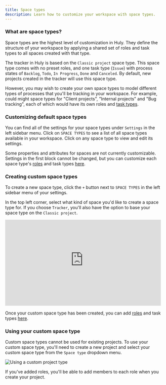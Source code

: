 ```yaml
---
title: Space types
description: Learn how to customize your workspace with space types.
---
```



### What are space types?

Space types are the highest level of customization in Huly. They define the structure of your workspace by applying a shared set of roles and task types to all spaces created with that type.

The tracker in Huly is based on the `Classic project` space type. This space type comes with no preset roles, and one task type (`Issue`) with process states of `Backlog`, `Todo`, `In Progress`, `Done` and `Canceled`. By default, new projects created in the tracker will use this space type.

However, you may wish to create your own space types to model different types of processes that you'll be tracking in your workspace. For example, could might space types for "Client projects", "Internal projects" and "Bug tracking", each of which would have its own roles and [task types](/advanced-settings/task-types).

### Customizing default space types

You can find all of the settings for your space types under `Settings` in the left sidebar menu. Click on `SPACE TYPES` to see a list of all space types available in your workspace. Click on any space type to view and edit its settings.

Some properties and attributes for spaces are not currently customizable. Settings in the first block cannot be changed, but you can customize each space type's [roles](/advanced-settings/roles) and task types [here](/advanced-settings/task-types).

### Creating custom space types

To create a new space type, click the `+` button next to `SPACE TYPES` in the left sidebar menu of your settings.

In the top left corner, select what kind of space you'd like to create a space type for. If you choose `Tracker`, you'll also have the option to base your space type on the `Classic project`.

<div style="position: relative; padding-top: 55.00000000000001%;">
  <iframe
    src="https://customer-davn16od7sue0s1k.cloudflarestream.com/9397847d3ed8aeb1b300d531256e0539/iframe?poster=https%3A%2F%2Fcustomer-davn16od7sue0s1k.cloudflarestream.com%2F9397847d3ed8aeb1b300d531256e0539%2Fthumbnails%2Fthumbnail.jpg%3Ftime%3D%26height%3D600"
    loading="lazy"
    style="border: none; position: absolute; top: 0; left: 0; height: 100%; width: 100%;"
    allow="accelerometer; gyroscope; autoplay; encrypted-media; picture-in-picture;"
    allowfullscreen="true"
  ></iframe>
</div>

Once your custom space type has been created, you can add [roles](/advanced-settings/roles) and task types [here](/advanced-settings/task-types).

### Using your custom space type

Custom space types cannot be used for existing projects. To use your custom space type, you'll need to create a new project and select your custom space type from the `Space type` dropdown menu.

<Image
  src={settingsCustomProjectType}
  alt="Using a custom project type"
  inferSize
  quality="max"
/>

If you've added roles, you'll be able to add members to each role when you create your project.
